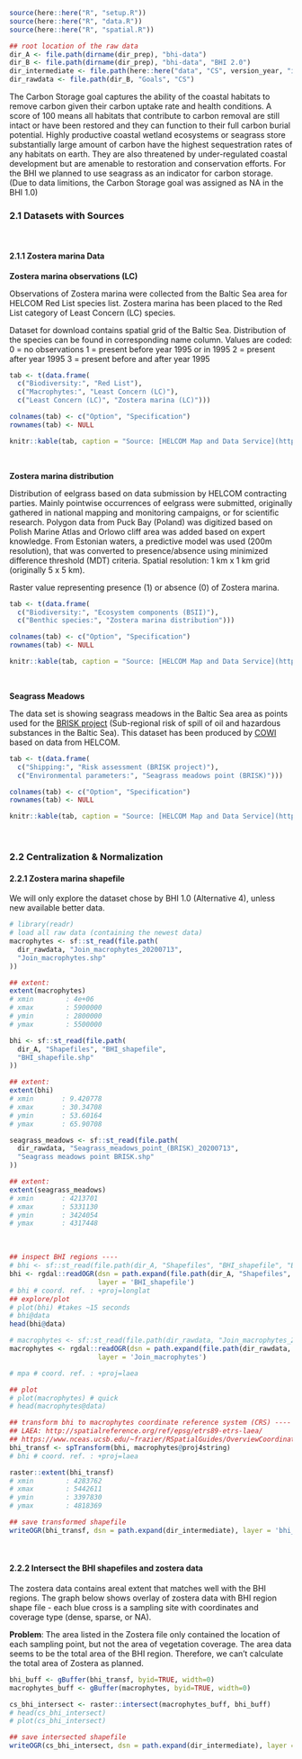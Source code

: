 
```r
source(here::here("R", "setup.R"))
source(here::here("R", "data.R"))
source(here::here("R", "spatial.R"))

## root location of the raw data
dir_A <- file.path(dirname(dir_prep), "bhi-data")
dir_B <- file.path(dirname(dir_prep), "bhi-data", "BHI 2.0")
dir_intermediate <- file.path(here::here("data", "CS", version_year, "intermediate"))
dir_rawdata <- file.path(dir_B, "Goals", "CS")
```

The Carbon Storage goal captures the ability of the coastal habitats to remove carbon given their carbon uptake rate and health conditions. A score of 100 means all habitats that contribute to carbon removal are still intact or have been restored and they can function to their full carbon burial potential. Highly productive coastal wetland ecosystems or seagrass store substantially large amount of carbon have the highest sequestration rates of any habitats on earth. They are also threatened by under-regulated coastal development but are amenable to restoration and conservation efforts. For the BHI we planned to use seagrass as an indicator for carbon storage. 
(Due to data limitions, the Carbon Storage goal was assigned as NA in the BHI 1.0)


### 2.1 Datasets with Sources {-}
<br/>

#### 2.1.1 Zostera marina Data {-}

**Zostera marina observations (LC)**

Observations of Zostera marina were collected from the Baltic Sea area for HELCOM Red List species list.
Zostera marina has been placed to the Red List category of Least Concern (LC) species.

Dataset for download contains spatial grid of the Baltic Sea. 
Distribution of the species can be found in corresponding name column. 
Values are coded:
0 = no observations
1 = present before year 1995 or in 1995
2 = present after year 1995
3 = present before and after year 1995

<!-- dataset save location BHI_share/BHI 2.0/Goals/CS/ -->
```r
tab <- t(data.frame(
  c("Biodiversity:", "Red List"), 
  c("Macrophytes:", "Least Concern (LC)"),
  c("Least Concern (LC)", "Zostera marina (LC)")))

colnames(tab) <- c("Option", "Specification")
rownames(tab) <- NULL

knitr::kable(tab, caption = "Source: [HELCOM Map and Data Service](http://metadata.helcom.fi/geonetwork/srv/eng/catalog.search#/metadata/dd90a6aa-1d65-4158-a2e7-7ca3ee87d615) <br/> Downloaded 13 July 2020 by Andrea De Cervo") 
```

<br/>

**Zostera marina distribution**

Distribution of eelgrass based on data submission by HELCOM contracting parties. 
Mainly pointwise occurrences of eelgrass were submitted, originally gathered in national mapping and monitoring campaigns, or for scientific research. Polygon data from Puck Bay (Poland) was digitized based on Polish Marine Atlas and Orlowo cliff area was added based on expert knowledge. From Estonian waters, a predictive model was used (200m resolution), that was converted to presence/absence using minimized difference threshold (MDT) criteria. 
Spatial resolution: 1 km x 1 km grid (originally 5 x 5 km).

Raster value representing presence (1) or absence (0) of Zostera marina.

<!-- dataset save location BHI_share/BHI 2.0/Goals/CS/ -->
```r
tab <- t(data.frame(
  c("Biodiversity:", "Ecosystem components (BSII)"), 
  c("Benthic species:", "Zostera marina distribution")))

colnames(tab) <- c("Option", "Specification")
rownames(tab) <- NULL

knitr::kable(tab, caption = "Source: [HELCOM Map and Data Service](http://metadata.helcom.fi/geonetwork/srv/eng/catalog.search#/metadata/ca327bb1-d3cb-46c2-8316-f5f62f889090) <br/> Downloaded 13 July 2020 by Andrea De Cervo") 
```

<br/>


**Seagrass Meadows**

The data set is showing seagrass meadows in the Baltic Sea area as points used for the [BRISK project](http://www.brisk.helcom.fi/) (Sub-regional risk of spill of oil and hazardous substances in the Baltic Sea). This dataset has been produced by [COWI](http://www.cowi.dk) based on data from HELCOM.

<!-- dataset save location BHI_share/BHI 2.0/Goals/CS/ -->
```r
tab <- t(data.frame(
  c("Shipping:", "Risk assessment (BRISK project)"), 
  c("Environmental parameters:", "Seagrass meadows point (BRISK)")))

colnames(tab) <- c("Option", "Specification")
rownames(tab) <- NULL

knitr::kable(tab, caption = "Source: [HELCOM Map and Data Service](http://metadata.helcom.fi/geonetwork/srv/eng/catalog.search#/metadata/6a0c8a15-3ff0-48e3-a878-0aa388122867) <br/> Downloaded 13 July 2020 by Andrea De Cervo") 
```

<br/>


### 2.2 Centralization & Normalization {-}

#### 2.2.1 Zostera marina shapefile {-}

We will only explore the dataset chose by BHI 1.0 (Alternative 4), unless new available better data.

```r
# library(readr)
# load all raw data (containing the newest data)
macrophytes <- sf::st_read(file.path(
  dir_rawdata, "Join_macrophytes_20200713",
  "Join_macrophytes.shp"
))

## extent:
extent(macrophytes)
# xmin        : 4e+06 
# xmax        : 5900000 
# ymin        : 2800000 
# ymax        : 5500000 

bhi <- sf::st_read(file.path(
  dir_A, "Shapefiles", "BHI_shapefile",
  "BHI_shapefile.shp"
))

## extent:
extent(bhi)
# xmin       : 9.420778 
# xmax       : 30.34708 
# ymin       : 53.60164 
# ymax       : 65.90708 

seagrass_meadows <- sf::st_read(file.path(
  dir_rawdata, "Seagrass_meadows_point_(BRISK)_20200713",
  "Seagrass meadows point BRISK.shp"
))

## extent:
extent(seagrass_meadows)
# xmin       : 4213701 
# xmax       : 5331130 
# ymin       : 3424054 
# ymax       : 4317448 
```

<br/>

```r
## inspect BHI regions ----
# bhi <- sf::st_read(file.path(dir_A, "Shapefiles", "BHI_shapefile", "BHI_shapefile.shp"))
bhi <- rgdal::readOGR(dsn = path.expand(file.path(dir_A, "Shapefiles", "BHI_shapefile")),
                      layer = 'BHI_shapefile') 
# bhi # coord. ref. : +proj=longlat
## explore/plot
# plot(bhi) #takes ~15 seconds
# bhi@data
head(bhi@data)

# macrophytes <- sf::st_read(file.path(dir_rawdata, "Join_macrophytes_20200713", "Join_macrophytes.shp"))
macrophytes <- rgdal::readOGR(dsn = path.expand(file.path(dir_rawdata, "Join_macrophytes_20200713")),
                      layer = 'Join_macrophytes')

# mpa # coord. ref. : +proj=laea

## plot
# plot(macrophytes) # quick
# head(macrophytes@data)

## transform bhi to macrophytes coordinate reference system (CRS) ----
## LAEA: http://spatialreference.org/ref/epsg/etrs89-etrs-laea/
## https://www.nceas.ucsb.edu/~frazier/RSpatialGuides/OverviewCoordinateReferenceSystems.pdf
bhi_transf <- spTransform(bhi, macrophytes@proj4string)
# bhi # coord. ref. : +proj=laea

raster::extent(bhi_transf)
# xmin        : 4283762 
# xmax        : 5442611 
# ymin        : 3397830 
# ymax        : 4818369 

## save transformed shapefile
writeOGR(bhi_transf, dsn = path.expand(dir_intermediate), layer = 'bhi_transf', driver = 'ESRI Shapefile', overwrite = TRUE) 
```

<br/>

#### 2.2.2  Intersect the BHI shapefiles and zostera data

The zostera data contains areal extent that matches well with the BHI regions. The graph below shows overlay of zostera data with BHI region shape file - each blue cross is a sampling site with coordinates and coverage type (dense, sparse, or NA). 

**Problem**: The area listed in the Zostera file only contained the location of each sampling point, but not the area of vegetation coverage. The area data seems to be the total area of the BHI region. Therefore, we can't calculate the total area of Zostera as planned.

```r
bhi_buff <- gBuffer(bhi_transf, byid=TRUE, width=0)
macrophytes_buff <- gBuffer(macrophytes, byid=TRUE, width=0)

cs_bhi_intersect <- raster::intersect(macrophytes_buff, bhi_buff)
# head(cs_bhi_intersect)
# plot(cs_bhi_intersect)

## save intersected shapefile
writeOGR(cs_bhi_intersect, dsn = path.expand(dir_intermediate), layer = 'cs_bhi_intersect', driver = 'ESRI Shapefile', overwrite = TRUE) 
```
